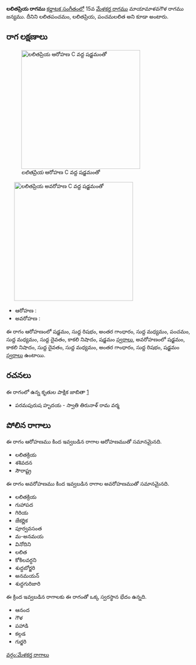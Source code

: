 {{Infobox ragam
	| name          	= లలితప్రియ
	| synonym	    	= లలితపంచమం, లలితప్రియ, పంచమలలిత
	| mela          	= 
	| chakra        	= 
	| janaka        	= 
	| type          	= సంపూర్ణ-షడవ
	| arohanam      	= {{svaraC|S|R1|G3|M1|P|M1|D1|N3|S'}} 
	| avarohanam    	= {{svaraC|S'|N3|D1|M1|G3|R1|S}}
	| jeeva         	=
	| chhaya        	=
	| nyasa         	=
	| vishesha      	= 
	| equivalent  		= 
}}
{{కర్ణాటక సంగీత రాగాలు}}
'''లలితప్రియ రాగము''' [[కర్ణాటక సంగీతం]]లో 15వ [[మేళకర్త రాగము]] మాయామాళవగౌళ రాగము జన్యము. దీనిని లలితపంచమం, లలితప్రియ, పంచమలలిత అని కూడా అంటారు.


==రాగ లక్షణాలు==
[[Image:lalitapriya_ar_kb2wiki.png|thumb|right|316px|''లలితప్రియ'' ఆరోహణ C వద్ద షడ్జమంతో]]
	[[Image:lalitapriya_av_kb2wiki.png|thumb|right|316px|''లలితప్రియ'' అవరోహణ C వద్ద షడ్జమంతో]]

* ఆరోహణ : {{svaraC|S|R1|G3|M1|P|M1|D1|N3|S'}} 
* అవరోహణ : {{svaraC|S'|N3|D1|M1|G3|R1|S}}

ఈ రాగం ఆరోహణంలో షడ్జమం, సుద్ద  రిషభం, అంతర గాంధారం, సుద్ద మధ్యమం, పంచమం, సుద్ద మధ్యమం, సుద్ద దైవతం, కాకలి  నిషాదం, షడ్జమం [[స్వరాలు]], అవరోహణంలో షడ్జమం, కాకలి  నిషాదం, సుద్ద దైవతం, సుద్ద మధ్యమం, అంతర గాంధారం, సుద్ద  రిషభం, షడ్జమం [[స్వరాలు]] ఉంటాయి.

==రచనలు==
ఈ రాగంలో ఉన్న కృతుల పాక్షిక జాబితా [https://github.com/ssrihari/ragavardhini/blob/master/ragas/kritis.psv]
* పరమపురుష  హృదయ - స్వాతి తిరునాళ్ రామ వర్మ




==పోలిన రాగాలు==
ఈ రాగం ఆరోహణము కింద ఇవ్వబడిన రాగాల ఆరోహణముతో సమానమైనది.
* లలితక్రియ
*  శశివదన
*  సౌరాష్ట్ర

ఈ రాగం అవరోహణము కింద ఇవ్వబడిన రాగాల అవరోహణముతో సమానమైనది.
* లలితక్రియ
* గుహాపద
* గిరియ
* జేకర్ణిక
* పూర్వవసంత
* మ-అనమయ
* వినోదిని
* లలిత
* కోకిలవర్ధని
* శుద్ధబోర్జరి
* అనమయన్
*  శుద్ధగురిజారి

ఈ క్రింద ఇవ్వబడిన రాగాలకు ఈ రాగంతో ఒక్క స్వరస్థాన భేదం ఉన్నది.
* ఆనంద
* గౌళ
* పహాడి
* కల్గడ
* గుర్జరి



[[వర్గం:మేళకర్త రాగాలు]]